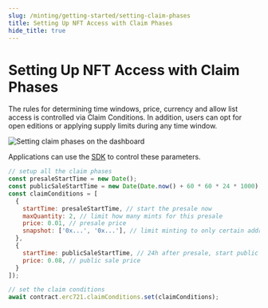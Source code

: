 ```yaml
---
slug: /minting/getting-started/setting-claim-phases
title: Setting Up NFT Access with Claim Phases
hide_title: true
---
```


# Setting Up NFT Access with Claim Phases

The rules for determining time windows, price, currency and allow list access is controlled via Claim Conditions. In addition, users can opt for open editions or applying supply limits during any time window.

![Setting claim phases on the dashboard](../assets/claim-phases.png)

Applications can use the [SDK](/sdk) to control these parameters.

```js
// setup all the claim phases
const presaleStartTime = new Date();
const publicSaleStartTime = new Date(Date.now() + 60 * 60 * 24 * 1000);
const claimConditions = [
  {
    startTime: presaleStartTime, // start the presale now
    maxQuantity: 2, // limit how many mints for this presale
    price: 0.01, // presale price
    snapshot: ['0x...', '0x...'], // limit minting to only certain addresses
  },
  {
    startTime: publicSaleStartTime, // 24h after presale, start public sale
    price: 0.08, // public sale price
  }
]);

// set the claim conditions
await contract.erc721.claimConditions.set(claimConditions);
```
